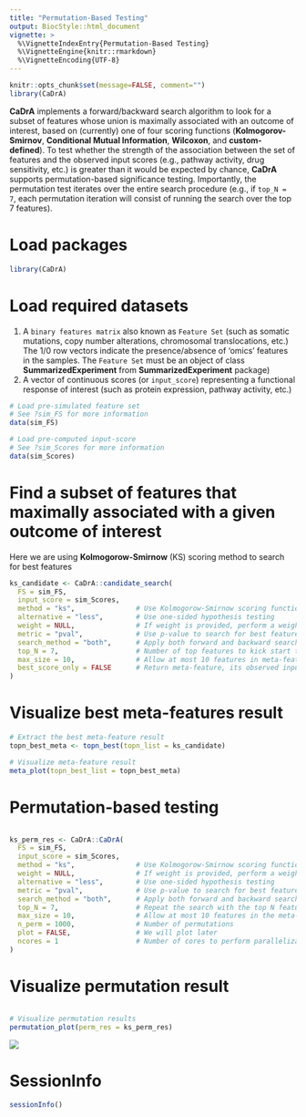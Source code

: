 ```yaml
---
title: "Permutation-Based Testing"
output: BiocStyle::html_document
vignette: >
  %\VignetteIndexEntry{Permutation-Based Testing}
  %\VignetteEngine{knitr::rmarkdown}
  %\VignetteEncoding{UTF-8}
---
```


```r
knitr::opts_chunk$set(message=FALSE, comment="")
library(CaDrA)
```

**CaDrA** implements a forward/backward search algorithm to look for a subset of features whose union is maximally associated with an outcome of interest, based on (currently) one of four scoring functions (**Kolmogorov-Smirnov**, **Conditional Mutual Information**, **Wilcoxon**, and **custom-defined**). To test whether the strength of the association between the set of features and the observed input scores (e.g., pathway activity, drug sensitivity, etc.) is greater than it would be expected by chance, **CaDrA** supports permutation-based significance testing. Importantly, the permutation test iterates over the entire search procedure (e.g., if `top_N = 7`, each permutation iteration will consist of running the search over the top 7 features).

# Load packages

```r
library(CaDrA)
```

# Load required datasets

1. A `binary features matrix` also known as `Feature Set` (such as somatic mutations, copy number alterations, chromosomal translocations, etc.) The 1/0 row vectors indicate the presence/absence of ‘omics’ features in the samples. The `Feature Set` must be an object of class **SummarizedExperiment** from **SummarizedExperiment** package) 
2. A vector of continuous scores (or `input_score`) representing a functional response of interest (such as protein expression, pathway activity, etc.)

```r

# Load pre-simulated feature set 
# See ?sim_FS for more information
data(sim_FS)

# Load pre-computed input-score
# See ?sim_Scores for more information
data(sim_Scores)

```

# Find a subset of features that maximally associated with a given outcome of interest

Here we are using **Kolmogorow-Smirnow** (KS) scoring method to search for best features

```r

ks_candidate <- CaDrA::candidate_search(
  FS = sim_FS,
  input_score = sim_Scores,
  method = "ks",               # Use Kolmogorow-Smirnow scoring function 
  alternative = "less",        # Use one-sided hypothesis testing
  weight = NULL,               # If weight is provided, perform a weighted-KS test
  metric = "pval",             # Use p-value to search for best feature
  search_method = "both",      # Apply both forward and backward search
  top_N = 7,                   # Number of top features to kick start the search
  max_size = 10,               # Allow at most 10 features in meta-feature matrix
  best_score_only = FALSE      # Return meta-feature, its observed input scores and corresponding best score
)

```

# Visualize best meta-features result

```r

# Extract the best meta-feature result
topn_best_meta <- topn_best(topn_list = ks_candidate)

# Visualize meta-feature result
meta_plot(topn_best_list = topn_best_meta)

```

# Permutation-based testing

```r

ks_perm_res <- CaDrA::CaDrA(
  FS = sim_FS, 
  input_score = sim_Scores, 
  method = "ks",               # Use Kolmogorow-Smirnow scoring function 
  weight = NULL,               # If weight is provided, perform a weighted-KS test
  alternative = "less",        # Use one-sided hypothesis testing
  metric = "pval",             # Use p-value to search for best features
  search_method = "both",      # Apply both forward and backward search
  top_N = 7,                   # Repeat the search with the top N features
  max_size = 10,               # Allow at most 10 features in the meta-feature matrix
  n_perm = 1000,               # Number of permutations
  plot = FALSE,                # We will plot later
  ncores = 1                   # Number of cores to perform parallelization
)

```

# Visualize permutation result

```r

# Visualize permutation results
permutation_plot(perm_res = ks_perm_res)

```

![](ks_permutation_plot.png)

# SessionInfo

```r
sessionInfo()
```

